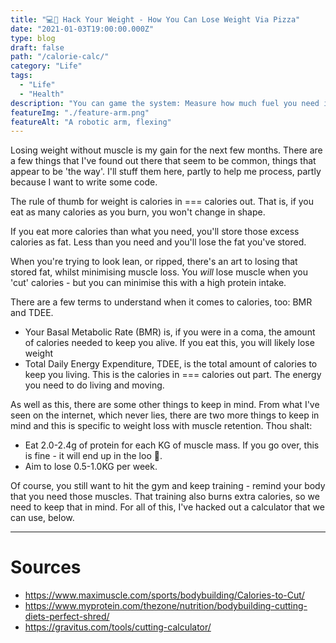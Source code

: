 ```yaml
---
title: "💻🍕 Hack Your Weight - How You Can Lose Weight Via Pizza"
date: "2021-01-03T19:00:00.000Z"
type: blog
draft: false 
path: "/calorie-calc/"
category: "Life"
tags:
  - "Life"
  - "Health"
description: "You can game the system: Measure how much fuel you need in a day and stick to that."
featureImg: "./feature-arm.png"
featureAlt: "A robotic arm, flexing"
---
```



Losing weight without muscle is my gain for the next few months. There are a few things that I've found out there that seem to be common, things that appear to be 'the way'. I'll stuff them here, partly to help me process, partly because I want to write some code.

The rule of thumb for weight is calories in === calories out. That is, if you eat as many calories as you burn, you won't change in shape.

If you eat more calories than what you need, you'll store those excess calories as fat. Less than you need and you'll lose the fat you've stored.

When you're trying to look lean, or ripped, there's an art to losing that stored fat, whilst minimising muscle loss. You *will* lose muscle when you 'cut' calories - but you can minimise this with a high protein intake.

There are a few terms to understand when it comes to calories, too: BMR and TDEE.
* Your Basal Metabolic Rate (BMR) is, if you were in a coma, the amount of calories needed to keep you alive. If you eat this, you will likely lose weight
* Total Daily Energy Expenditure, TDEE, is the total amount of calories to keep you living. This is the calories in === calories out part. The energy you need to do living and moving.

As well as this, there are some other things to keep in mind. From what I've seen on the internet, which never lies, there are two more things to keep in mind and this is specific to weight loss with muscle retention. Thou shalt:
* Eat 2.0-2.4g of protein for each KG of muscle mass. If you go over, this is fine - it will end up in the loo 💩.
* Aim to lose 0.5-1.0KG per week.

Of course, you still want to hit the gym and keep training - remind your body that you need those muscles. That training also burns extra calories, so we need to keep that in mind. For all of this, I've hacked out a calculator that we can use, below.

<Calculator />

---

# Sources
* https://www.maximuscle.com/sports/bodybuilding/Calories-to-Cut/
* https://www.myprotein.com/thezone/nutrition/bodybuilding-cutting-diets-perfect-shred/
* https://gravitus.com/tools/cutting-calculator/
